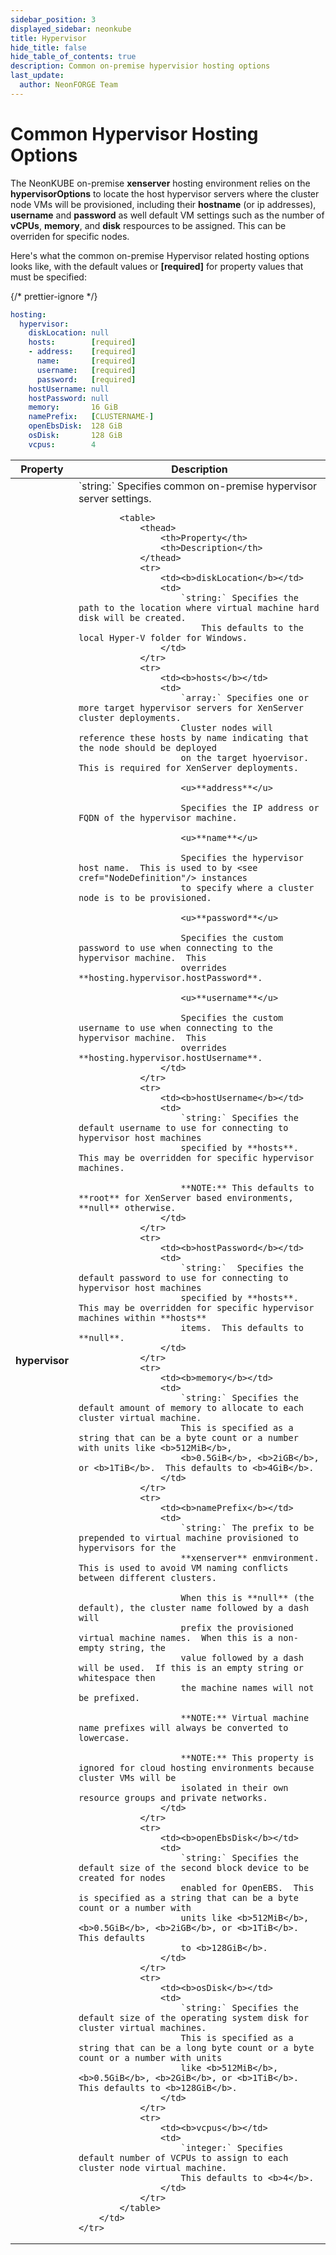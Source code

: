 ```yaml
---
sidebar_position: 3
displayed_sidebar: neonkube
title: Hypervisor
hide_title: false
hide_table_of_contents: true
description: Common on-premise hypervisior hosting options
last_update:
  author: NeonFORGE Team
---
```



# Common Hypervisor Hosting Options

The NeonKUBE on-premise **xenserver** hosting environment relies on the **hypervisorOptions** to locate the host
hypervisor servers where the cluster node VMs will be provisioned, including their **hostname** (or ip addresses),
**username** and **password** as well default VM settings such as the number of **vCPUs**, **memory**, and **disk**
respources to be assigned. This can be overriden for specific nodes.

Here's what the common on-premise Hypervisor related hosting options looks like, with the default values or
**[required]** for property values that must be specified:

{/* prettier-ignore */}
```yaml
hosting:
  hypervisor:
    diskLocation: null
    hosts:        [required]
    - address:    [required]
      name:       [required]
      username:   [required]
      password:   [required]
    hostUsername: null
    hostPassword: null
    memory:       16 GiB
    namePrefix:   [CLUSTERNAME-]
    openEbsDisk:  128 GiB
    osDisk:       128 GiB
    vcpus:        4
```

<table>
    <thead>
        <th>Property</th>
        <th>Description</th>
    </thead>
    <tr>
        <td><b>hypervisor</b></td>
        <td>
            `string:` Specifies common on-premise hypervisor server settings.

            <table>
                <thead>
                    <th>Property</th>
                    <th>Description</th>
                </thead>
                <tr>
                    <td><b>diskLocation</b></td>
                    <td>
                        `string:` Specifies the path to the location where virtual machine hard disk will be created.
                            This defaults to the local Hyper-V folder for Windows.
                    </td>
                </tr>
                <tr>
                    <td><b>hosts</b></td>
                    <td>
                        `array:` Specifies one or more target hypervisor servers for XenServer cluster deployments.
                        Cluster nodes will reference these hosts by name indicating that the node should be deployed
                        on the target hyoervisor.  This is required for XenServer deployments.

                        <u>**address**</u>

                        Specifies the IP address or FQDN of the hypervisor machine.

                        <u>**name**</u>

                        Specifies the hypervisor host name.  This is used to by <see cref="NodeDefinition"/> instances
                        to specify where a cluster node is to be provisioned.

                        <u>**password**</u>

                        Specifies the custom password to use when connecting to the hypervisor machine.  This
                        overrides **hosting.hypervisor.hostPassword**.

                        <u>**username**</u>

                        Specifies the custom username to use when connecting to the hypervisor machine.  This
                        overrides **hosting.hypervisor.hostUsername**.
                    </td>
                </tr>
                <tr>
                    <td><b>hostUsername</b></td>
                    <td>
                        `string:` Specifies the default username to use for connecting to hypervisor host machines
                        specified by **hosts**.   This may be overridden for specific hypervisor machines.

                        **NOTE:** This defaults to **root** for XenServer based environments, **null** otherwise.
                    </td>
                </tr>
                <tr>
                    <td><b>hostPassword</b></td>
                    <td>
                        `string:`  Specifies the default password to use for connecting to hypervisor host machines
                        specified by **hosts**.  This may be overridden for specific hypervisor machines within **hosts**
                        items.  This defaults to **null**.
                    </td>
                </tr>
                <tr>
                    <td><b>memory</b></td>
                    <td>
                        `string:` Specifies the default amount of memory to allocate to each cluster virtual machine.
                        This is specified as a string that can be a byte count or a number with units like <b>512MiB</b>,
                        <b>0.5GiB</b>, <b>2iGB</b>, or <b>1TiB</b>.  This defaults to <b>4GiB</b>.
                    </td>
                </tr>
                <tr>
                    <td><b>namePrefix</b></td>
                    <td>
                        `string:` The prefix to be prepended to virtual machine provisioned to hypervisors for the
                        **xenserver** enmvironment.  This is used to avoid VM naming conflicts between different clusters.

                        When this is **null** (the default), the cluster name followed by a dash will
                        prefix the provisioned virtual machine names.  When this is a non-empty string, the
                        value followed by a dash will be used.  If this is an empty string or whitespace then
                        the machine names will not be prefixed.

                        **NOTE:** Virtual machine name prefixes will always be converted to lowercase.

                        **NOTE:** This property is ignored for cloud hosting environments because cluster VMs will be
                        isolated in their own resource groups and private networks.
                    </td>
                </tr>
                <tr>
                    <td><b>openEbsDisk</b></td>
                    <td>
                        `string:` Specifies the default size of the second block device to be created for nodes
                        enabled for OpenEBS.  This is specified as a string that can be a byte count or a number with
                        units like <b>512MiB</b>, <b>0.5GiB</b>, <b>2iGB</b>, or <b>1TiB</b>.  This defaults
                        to <b>128GiB</b>.
                    </td>
                </tr>
                <tr>
                    <td><b>osDisk</b></td>
                    <td>
                        `string:` Specifies the default size of the operating system disk for cluster virtual machines.
                        This is specified as a string that can be a long byte count or a byte count or a number with units
                        like <b>512MiB</b>, <b>0.5GiB</b>, <b>2GiB</b>, or <b>1TiB</b>.  This defaults to <b>128GiB</b>.
                    </td>
                </tr>
                <tr>
                    <td><b>vcpus</b></td>
                    <td>
                        `integer:` Specifies default number of VCPUs to assign to each cluster node virtual machine.
                        This defaults to <b>4</b>.
                    </td>
                </tr>
            </table>
        </td>
    </tr>

</table>
